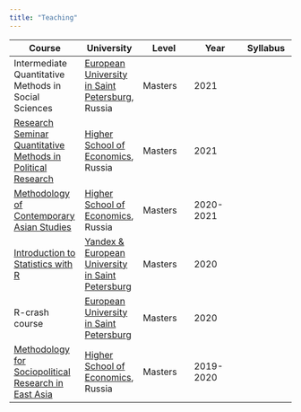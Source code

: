 ```yaml
---
title: "Teaching"
---
```


<!-- This css code to control size of the page title. Here it is 0 to make it invisible -->

```{=html}
<style>
.title {
  font-size: 0px;
}
</style>
```
| **Course**                                                  | **University**                                                                   | **Level** | **Year**  | **Syllabus** |
|------------------|---------------|-------------|-------------|-------------|
| Intermediate Quantitative Methods in Social Sciences                     | [European University in Saint Petersburg](https://eusp.org/en/sociology), Russia | Masters   | 2021      |              |
| [Research Seminar Quantitative Methods in Political Research](https://spb.hse.ru/en/ma/pm/courses/375308895.html) | [Higher School of Economics](https://spb.hse.ru/en/ma/pm), Russia                | Masters   | 2021      |              |
| [Methodology of Contemporary Asian Studies](https://spb.hse.ru/en/ma/econasia/courses/375309025.html)                   | [Higher School of Economics](https://spb.hse.ru/en/ma/econasia), Russia        | Masters   | 2020-2021 |              |
| [Introduction to Statistics with R](https://pandan.eusp.org/lecturerslist)                           | [Yandex & European University in Saint Petersburg](https://pandan.eusp.org/)     | Masters   | 2020      |              |
| R-crash course                                              | [European University in Saint Petersburg](https://eusp.org/en/sociology)       | Masters   | 2020      |              |
| [Methodology for Sociopolitical Research in East Asia](https://spb.hse.ru/en/ma/econasia/courses/298723267.html)        | [Higher School of Economics](https://spb.hse.ru/en/ma/econasia), Russia        | Masters   | 2019-2020 |              |
